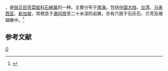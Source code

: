 {{noteTA
|T=zh-cn:光石蛏; zh-tw:黑石蜊;
|1=zh-cn:光石蛏; zh-tw:黑石蜊;
}}
{{Speciesbox 
| taxon = Lithophaga teres
| authority = Philippi, 1846
}}
{{地区用词4|start=学名：''{{lang|la|Lithophaga teres}}''|cn=光石蛏|tw=黑石蜊|as=称}}，是[[贻贝目|贻贝目]][[壳菜蛤科|壳菜蛤科]][[石蜊属|石蜊属]]的一种。主要分布于[[南海|南海]]，包括[[中国大陆|中国大陆]]、[[台湾|台湾]]、[[马来西亚|马来西亚]]、[[新加坡|新加坡]]，常栖息于[[潮间带|潮间带]]至二十米深的岩礁，亦有穴居于石灰石、贝壳及珊瑚礁中。<ref>{{cite web|url=http://shell.sinica.edu.tw/chinese/shellbase_detail.php?science_no=2245|title=国际贝库：光石蛏|publisher=台湾贝类资料库|accessdate=2009-08-11|archive-date=2017-12-01|archive-url=https://web.archive.org/web/20171201031026/http://shell.sinica.edu.tw/chinese/shellbase_detail.php?science_no=2245|dead-url=no}}</ref>

== 参考文献 ==
{{reflist}}
{{Taxonbar|from=Q13768407}}

[[Category:石蜊属|G]]